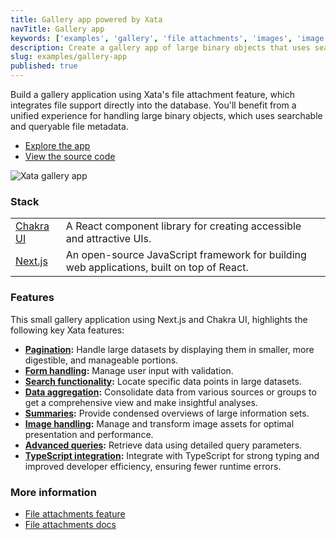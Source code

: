 ```yaml
---
title: Gallery app powered by Xata
navTitle: Gallery app
keywords: ['examples', 'gallery', 'file attachments', 'images', 'image transformation']
description: Create a gallery app of large binary objects that uses searchable file metadata
slug: examples/gallery-app
published: true
---
```


Build a gallery application using Xata's file attachment feature, which integrates file support directly into the database. You'll benefit from a unified experience for handling large binary objects, which uses searchable and queryable file metadata.

- [Explore the app](https://xata-gallery.vercel.app/)
- [View the source code](https://github.com/xataio/sample-nextjs-chakra-gallery-app)

![Xata gallery app](images/gallery-app.png)

### Stack

|                                     |                                                                                           |
| ----------------------------------- | ----------------------------------------------------------------------------------------- |
| [Chakra UI](https://chakra-ui.com/) | A React component library for creating accessible and attractive UIs.                     |
| [Next.js](https://nextjs.org/)      | An open-source JavaScript framework for building web applications, built on top of React. |

### Features

This small gallery application using Next.js and Chakra UI, highlights the following key Xata features:

- **[Pagination](/docs/sdk/get#paginating-results):** Handle large datasets by displaying them in smaller, more digestible, and manageable portions.
- **[Form handling](/docs/sdk/get):** Manage user input with validation.
- **[Search functionality](/docs/sdk/search):** Locate specific data points in large datasets.
- **[Data aggregation](/docs/sdk/aggregate):** Consolidate data from various sources or groups to get a comprehensive view and make insightful analyses.
- **[Summaries](/docs/sdk/summarize):** Provide condensed overviews of large information sets.
- **[Image handling](/docs/sdk/image-transformations):** Manage and transform image assets for optimal presentation and performance.
- **[Advanced queries](/docs/concepts/file-attachments):** Retrieve data using detailed query parameters.
- **[TypeScript integration](/docs/sdk/typescript/overview):** Integrate with TypeScript for strong typing and improved developer efficiency, ensuring fewer runtime errors.

### More information

- [File attachments feature](https://xata.io/file-attachments)
- [File attachments docs](/docs/concepts/file-attachments)
